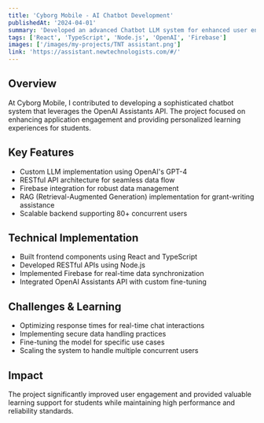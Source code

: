 ```yaml
---
title: 'Cyborg Mobile - AI Chatbot Development'
publishedAt: '2024-04-01'
summary: 'Developed an advanced Chatbot LLM system for enhanced user engagement and learning experience'
tags: ['React', 'TypeScript', 'Node.js', 'OpenAI', 'Firebase']
images: ['/images/my-projects/TNT assistant.png']
link: 'https://assistant.newtechnologists.com/#/'
---
```


## Overview
At Cyborg Mobile, I contributed to developing a sophisticated chatbot system that leverages the OpenAI Assistants API. The project focused on enhancing application engagement and providing personalized learning experiences for students.

## Key Features
- Custom LLM implementation using OpenAI's GPT-4
- RESTful API architecture for seamless data flow
- Firebase integration for robust data management
- RAG (Retrieval-Augmented Generation) implementation for grant-writing assistance
- Scalable backend supporting 80+ concurrent users

## Technical Implementation
- Built frontend components using React and TypeScript
- Developed RESTful APIs using Node.js
- Implemented Firebase for real-time data synchronization
- Integrated OpenAI Assistants API with custom fine-tuning

## Challenges & Learning
- Optimizing response times for real-time chat interactions
- Implementing secure data handling practices
- Fine-tuning the model for specific use cases
- Scaling the system to handle multiple concurrent users

## Impact
The project significantly improved user engagement and provided valuable learning support for students while maintaining high performance and reliability standards. 